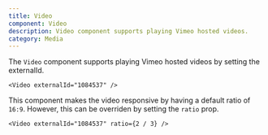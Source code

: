 ```yaml
---
title: Video
component: Video
description: Video component supports playing Vimeo hosted videos.
category: Media
---
```


The `Video` component supports playing Vimeo hosted videos by setting the externalId.

```tsx preview
<Video externalId="1084537" />
```

This component makes the video responsive by having a default ratio of `16:9`. However, this can be overriden by setting the `ratio` prop.

```tsx preview
<Video externalId="1084537" ratio={2 / 3} />
```
